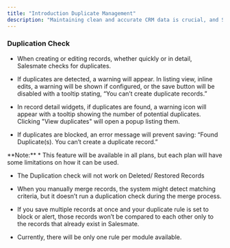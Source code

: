 ```yaml
---
title: "Introduction Duplicate Management"
description: "Maintaining clean and accurate CRM data is crucial, and Salesmate’s Duplicate Management feature makes this easier. It helps build trust within your s..."
---
```


### Duplication Check

- When creating or editing records, whether quickly or in detail, Salesmate checks for duplicates.

- If duplicates are detected, a warning will appear. In listing view, inline edits, a warning will be shown if configured, or the save button will be disabled with a tooltip stating, “You can’t create duplicate records.”

- In record detail widgets, if duplicates are found, a warning icon will appear with a tooltip showing the number of potential duplicates. Clicking "View duplicates" will open a popup listing them.

- If duplicates are blocked, an error message will prevent saving: “Found Duplicate(s). You can’t create a duplicate record.”

<Note>
**Note:**
*   This feature will be available in all plans, but each plan will have some limitations on how it can be used.

- The Duplication check will not work on Deleted/ Restored Records

- When you manually merge records, the system might detect matching criteria, but it doesn’t run a duplication check during the merge process.

- If you save multiple records at once and your duplicate rule is set to block or alert, those records won’t be compared to each other only to the records that already exist in Salesmate.

- Currently, there will be only one rule per module available.

</Note>
